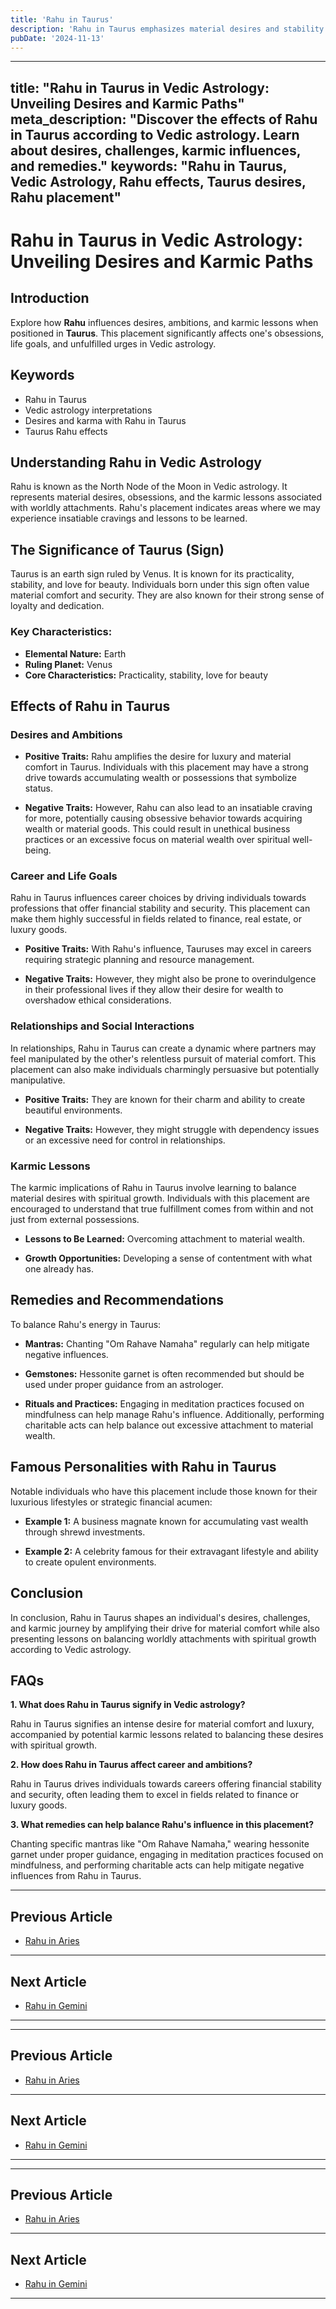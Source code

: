 ```yaml
---
title: 'Rahu in Taurus'
description: 'Rahu in Taurus emphasizes material desires and stability. Individuals seek wealth, comfort, and may have a strong attachment to possessions, but should be mindful of greed and stubbornness.'
pubDate: '2024-11-13'
---
```


---
title: "Rahu in Taurus in Vedic Astrology: Unveiling Desires and Karmic Paths"
meta_description: "Discover the effects of Rahu in Taurus according to Vedic astrology. Learn about desires, challenges, karmic influences, and remedies."
keywords: "Rahu in Taurus, Vedic Astrology, Rahu effects, Taurus desires, Rahu placement"
---

# Rahu in Taurus in Vedic Astrology: Unveiling Desires and Karmic Paths

## Introduction

Explore how **Rahu** influences desires, ambitions, and karmic lessons when positioned in **Taurus**. This placement significantly affects one's obsessions, life goals, and unfulfilled urges in Vedic astrology.

## Keywords

- Rahu in Taurus
- Vedic astrology interpretations
- Desires and karma with Rahu in Taurus
- Taurus Rahu effects

## Understanding Rahu in Vedic Astrology

Rahu is known as the North Node of the Moon in Vedic astrology. It represents material desires, obsessions, and the karmic lessons associated with worldly attachments. Rahu's placement indicates areas where we may experience insatiable cravings and lessons to be learned.

## The Significance of Taurus (Sign)

Taurus is an earth sign ruled by Venus. It is known for its practicality, stability, and love for beauty. Individuals born under this sign often value material comfort and security. They are also known for their strong sense of loyalty and dedication.

### Key Characteristics:
- **Elemental Nature:** Earth
- **Ruling Planet:** Venus
- **Core Characteristics:** Practicality, stability, love for beauty

## Effects of Rahu in Taurus

### Desires and Ambitions

- **Positive Traits:** Rahu amplifies the desire for luxury and material comfort in Taurus. Individuals with this placement may have a strong drive towards accumulating wealth or possessions that symbolize status.
  
- **Negative Traits:** However, Rahu can also lead to an insatiable craving for more, potentially causing obsessive behavior towards acquiring wealth or material goods. This could result in unethical business practices or an excessive focus on material wealth over spiritual well-being.

### Career and Life Goals

Rahu in Taurus influences career choices by driving individuals towards professions that offer financial stability and security. This placement can make them highly successful in fields related to finance, real estate, or luxury goods.

- **Positive Traits:** With Rahu's influence, Tauruses may excel in careers requiring strategic planning and resource management.
  
- **Negative Traits:** However, they might also be prone to overindulgence in their professional lives if they allow their desire for wealth to overshadow ethical considerations.

### Relationships and Social Interactions

In relationships, Rahu in Taurus can create a dynamic where partners may feel manipulated by the other's relentless pursuit of material comfort. This placement can also make individuals charmingly persuasive but potentially manipulative.

- **Positive Traits:** They are known for their charm and ability to create beautiful environments.
  
- **Negative Traits:** However, they might struggle with dependency issues or an excessive need for control in relationships.

### Karmic Lessons

The karmic implications of Rahu in Taurus involve learning to balance material desires with spiritual growth. Individuals with this placement are encouraged to understand that true fulfillment comes from within and not just from external possessions.

- **Lessons to Be Learned:** Overcoming attachment to material wealth.
  
- **Growth Opportunities:** Developing a sense of contentment with what one already has.

## Remedies and Recommendations

To balance Rahu's energy in Taurus:

- **Mantras:** Chanting "Om Rahave Namaha" regularly can help mitigate negative influences.
  
- **Gemstones:** Hessonite garnet is often recommended but should be used under proper guidance from an astrologer.
  
- **Rituals and Practices:** Engaging in meditation practices focused on mindfulness can help manage Rahu's influence. Additionally, performing charitable acts can help balance out excessive attachment to material wealth.

## Famous Personalities with Rahu in Taurus

Notable individuals who have this placement include those known for their luxurious lifestyles or strategic financial acumen:

- **Example 1:** A business magnate known for accumulating vast wealth through shrewd investments.
  
- **Example 2:** A celebrity famous for their extravagant lifestyle and ability to create opulent environments.

## Conclusion

In conclusion, Rahu in Taurus shapes an individual's desires, challenges, and karmic journey by amplifying their drive for material comfort while also presenting lessons on balancing worldly attachments with spiritual growth according to Vedic astrology.

## FAQs

**1. What does Rahu in Taurus signify in Vedic astrology?**

Rahu in Taurus signifies an intense desire for material comfort and luxury, accompanied by potential karmic lessons related to balancing these desires with spiritual growth.

**2. How does Rahu in Taurus affect career and ambitions?**

Rahu in Taurus drives individuals towards careers offering financial stability and security, often leading them to excel in fields related to finance or luxury goods.

**3. What remedies can help balance Rahu's influence in this placement?**

Chanting specific mantras like "Om Rahave Namaha," wearing hessonite garnet under proper guidance, engaging in meditation practices focused on mindfulness, and performing charitable acts can help mitigate negative influences from Rahu in Taurus.


---

## Previous Article
- [Rahu in Aries](/blogs-md/0808_Rahu_in_Rashi/080801_Rahu_in_Aries.mdx)

---

## Next Article
- [Rahu in Gemini](/blogs-md/0808_Rahu_in_Rashi/080803_Rahu_in_Gemini.mdx)

---
---

## Previous Article
- [Rahu in Aries](080801_Rahu_in_Aries.mdx)

---

## Next Article
- [Rahu in Gemini](080803_Rahu_in_Gemini.mdx)

---
---

## Previous Article
- [Rahu in Aries](080801_Rahu_in_Aries.mdx)

---

## Next Article
- [Rahu in Gemini](080803_Rahu_in_Gemini.mdx)

---
